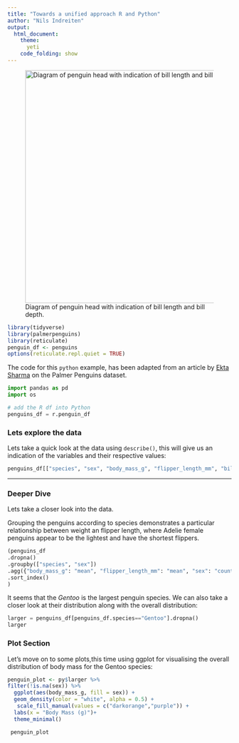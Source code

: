 ```yaml
---
title: "Towards a unified approach R and Python"
author: "Nils Indreiten"
output:
  html_document:
    theme:
      yeti
    code_folding: show
---
```



![Diagram of penguin head with indication of bill length and bill depth.](https://allisonhorst.github.io/palmerpenguins/reference/figures/culmen_depth.png){width="523"}

```r
library(tidyverse)
library(palmerpenguins)
library(reticulate)
penguin_df <- penguins
options(reticulate.repl.quiet = TRUE)
```

The code for this `python` example, has been adapted from an article by [Ekta Sharma](https://towardsdatascience.com/plotly-pandas-for-the-palmer-penguins-f5cdab3c16c8) on the Palmer Penguins dataset.

```python
import pandas as pd
import os

# add the R df into Python
penguins_df = r.penguin_df
```

### Lets explore the data

Lets take a quick look at the data using `describe()`, this will give us an indication of the variables and their respective
values:

```python
penguins_df[["species", "sex", "body_mass_g", "flipper_length_mm", "bill_length_mm"]].dropna().describe(include='all')
```

------------------------------------------------------------------------

### Deeper Dive

Lets take a closer look into the data.

Grouping the penguins according to species demonstrates a particular relationship between weight an flipper length, where Adelie female penguins appear
to be the lightest and have the shortest flippers.

```python
(penguins_df
.dropna()
.groupby(["species", "sex"])
.agg({"body_mass_g": "mean", "flipper_length_mm": "mean", "sex": "count"})
.sort_index()
)
```

It seems that the _Gentoo_ is the largest penguin species. We can also 
take a closer look at their distribution along with the overall 
distribution:

```python
larger = penguins_df[penguins_df.species=="Gentoo"].dropna()
larger
```


### Plot Section

Let's move on to some plots,this time using ggplot for visualising the
overall distribution of body mass for the Gentoo species:

```r
penguin_plot <- py$larger %>% 
filter(!is.na(sex)) %>% 
  ggplot(aes(body_mass_g, fill = sex)) + 
  geom_density(color = "white", alpha = 0.5) +
   scale_fill_manual(values = c("darkorange","purple")) +
  labs(x = "Body Mass (g)")+
  theme_minimal()

 penguin_plot
```
